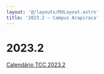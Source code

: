 ```yaml
---
layout: '@/layouts/MdLayout.astro'
title: '2023.2 — Campus Arapiraca'
---
```




2023.2
======








[Calendário TCC 2023.2](/cpt/documentos/tcc/cronogramas/2023/2/calendario-tcc-2023)









